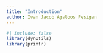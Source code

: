 ```yaml
---
title: "Introduction"
author: Ivan Jacob Agaloos Pesigan
---
```


```r
#| include: false
library(dynUtils)
library(printr)
```
